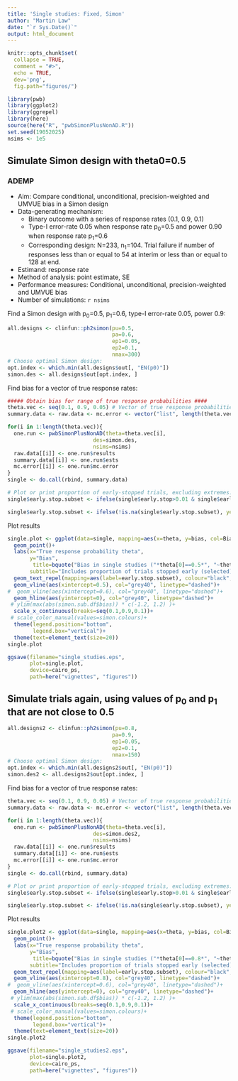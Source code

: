 ```yaml
---
title: 'Single studies: Fixed, Simon'
author: "Martin Law"
date: "`r Sys.Date()`"
output: html_document
---
```


```r
knitr::opts_chunk$set(
  collapse = TRUE,
  comment = "#>",
  echo = TRUE,
  dev='png',
  fig.path="figures/")
```



```r
library(pwb)
library(ggplot2)
library(ggrepel)
library(here)
source(here("R", "pwbSimonPlusNonAD.R"))
set.seed(19052025)
nsims <- 1e5
```


## Simulate Simon design with theta0=0.5
### ADEMP

- Aim: Compare conditional, unconditional, precision-weighted and UMVUE bias in a Simon design
- Data-generating mechanism: 
    * Binary outcome with a series of response rates (0.1, 0.9, 0.1)
    * Type-I error-rate 0.05 when response rate p~0~=0.5 and power 0.90 when response rate p~1~=0.6 
    * Corresponding design: N=233, n~1~=104. Trial failure if number of responses less than or equal to 54 at interim or less than or equal to 128 at end.
- Estimand: response rate
- Method of analysis: point estimate, SE
- Performance measures: Conditional, unconditional, precision-weighted and UMVUE bias
- Number of simulations: `r nsims`

Find a Simon design with p~0~=0.5, p~1~=0.6, type-I error-rate 0.05, power
0.9:

```r
all.designs <- clinfun::ph2simon(pu=0.5,
                                 pa=0.6,
                                 ep1=0.05,
                                 ep2=0.1,
                                 nmax=300)
# Choose optimal Simon design:
opt.index <- which.min(all.designs$out[, "EN(p0)"])
simon.des <- all.designs$out[opt.index, ]
```



Find bias for a vector of true response rates:
```r
##### Obtain bias for range of true response probabilities ####
theta.vec <- seq(0.1, 0.9, 0.05) # Vector of true response probabilities
summary.data <- raw.data <- mc.error <- vector("list", length(theta.vec))

for(i in 1:length(theta.vec)){
  one.run <- pwbSimonPlusNonAD(theta=theta.vec[i],
                           des=simon.des,
                           nsims=nsims)
  raw.data[[i]] <- one.run$results
  summary.data[[i]] <- one.run$ests
  mc.error[[i]] <- one.run$mc.error
}
single <- do.call(rbind, summary.data)
```


```r
# Plot or print proportion of early-stopped trials, excluding extremes:
single$early.stop.subset <- ifelse(single$early.stop>0.01 & single$early.stop<0.99 & single$Design=="Simon" & single$Bias=="Unconditional", yes=single$early.stop, no=NA)

single$early.stop.subset <- ifelse(!is.na(single$early.stop.subset), yes=sprintf("%.2f", single$early.stop.subset), no="")
```

Plot results
```r
single.plot <- ggplot(data=single, mapping=aes(x=theta, y=bias, col=Bias, linetype=Design))+  geom_line(alpha=0.4, linewidth=1)+
  geom_point()+
  labs(x="True response probability theta",
       y="Bias",
        title=bquote("Bias in single studies ("*theta[0]==0.5*", "~theta[1]==0.6*")"),
       subtitle="Includes proportion of trials stopped early (selected)")+
  geom_text_repel(mapping=aes(label=early.stop.subset), colour="black", size=5, seed=1)+
  geom_vline(aes(xintercept=0.5), col="grey40", linetype="dashed")+
#  geom_vline(aes(xintercept=0.6), col="grey40", linetype="dashed")+
  geom_hline(aes(yintercept=0), col="grey40", linetype="dashed")+
 # ylim(max(abs(simon.sub.df$bias)) * c(-1.2, 1.2) )+
  scale_x_continuous(breaks=seq(0.1,0.9,0.1))+
 # scale_color_manual(values=simon.colours)+
  theme(legend.position="bottom",
        legend.box="vertical")+ 
  theme(text=element_text(size=20))
single.plot

ggsave(filename="single_studies.eps",
       plot=single.plot,
       device=cairo_ps,
       path=here("vignettes", "figures"))
```


## Simulate trials again, using values of p~0~ and p~1~ that are not close to 0.5

```r
all.designs2 <- clinfun::ph2simon(pu=0.8,
                                 pa=0.9,
                                 ep1=0.05,
                                 ep2=0.1,
                                 nmax=150)
# Choose optimal Simon design:
opt.index <- which.min(all.designs2$out[, "EN(p0)"])
simon.des2 <- all.designs2$out[opt.index, ]
```



Find bias for a vector of true response rates:
```r
theta.vec <- seq(0.1, 0.9, 0.05) # Vector of true response probabilities
summary.data <- raw.data <- mc.error <- vector("list", length(theta.vec))

for(i in 1:length(theta.vec)){
  one.run <- pwbSimonPlusNonAD(theta=theta.vec[i],
                           des=simon.des2,
                           nsims=nsims)
  raw.data[[i]] <- one.run$results
  summary.data[[i]] <- one.run$ests
  mc.error[[i]] <- one.run$mc.error
}
single <- do.call(rbind, summary.data)
```



```r
# Plot or print proportion of early-stopped trials, excluding extremes:
single$early.stop.subset <- ifelse(single$early.stop>0.01 & single$early.stop<0.99 & single$Design=="Simon" & single$Bias=="Unconditional", yes=single$early.stop, no=NA)

single$early.stop.subset <- ifelse(!is.na(single$early.stop.subset), yes=sprintf("%.2f", single$early.stop.subset), no="")
```


Plot results
```r
single.plot2 <- ggplot(data=single, mapping=aes(x=theta, y=bias, col=Bias, linetype=Design))+  geom_line(alpha=0.4, linewidth=1)+
  geom_point()+
  labs(x="True response probability theta",
       y="Bias",
        title=bquote("Bias in single studies ("*theta[0]==0.8*", "~theta[1]==0.9*")"),
       subtitle="Includes proportion of trials stopped early (selected)")+
  geom_text_repel(mapping=aes(label=early.stop.subset), colour="black", size=5, seed=1)+
  geom_vline(aes(xintercept=0.8), col="grey40", linetype="dashed")+
#  geom_vline(aes(xintercept=0.6), col="grey40", linetype="dashed")+
  geom_hline(aes(yintercept=0), col="grey40", linetype="dashed")+
 # ylim(max(abs(simon.sub.df$bias)) * c(-1.2, 1.2) )+
  scale_x_continuous(breaks=seq(0.1,0.9,0.1))+
 # scale_color_manual(values=simon.colours)+
  theme(legend.position="bottom",
        legend.box="vertical")+ 
  theme(text=element_text(size=20))
single.plot2

ggsave(filename="single_studies2.eps",
       plot=single.plot2,
       device=cairo_ps,
       path=here("vignettes", "figures"))
```
